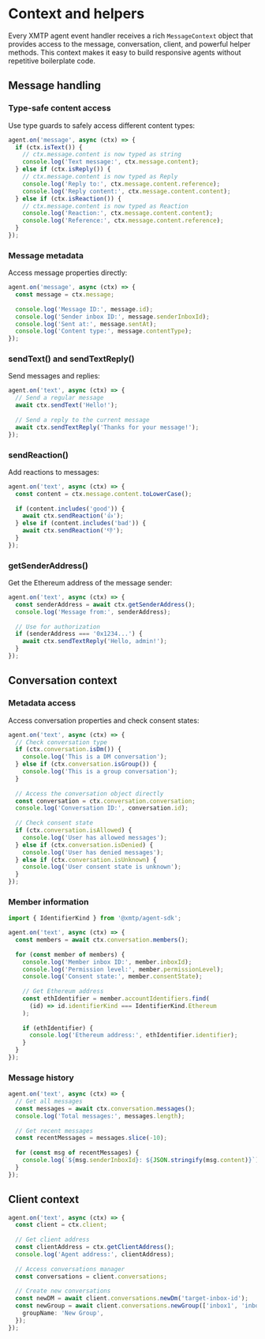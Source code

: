 # Context and helpers

Every XMTP agent event handler receives a rich `MessageContext` object that provides access to the message, conversation, client, and powerful helper methods. This context makes it easy to build responsive agents without repetitive boilerplate code.

## Message handling

### Type-safe content access

Use type guards to safely access different content types:

```typescript
agent.on('message', async (ctx) => {
  if (ctx.isText()) {
    // ctx.message.content is now typed as string
    console.log('Text message:', ctx.message.content);
  } else if (ctx.isReply()) {
    // ctx.message.content is now typed as Reply
    console.log('Reply to:', ctx.message.content.reference);
    console.log('Reply content:', ctx.message.content.content);
  } else if (ctx.isReaction()) {
    // ctx.message.content is now typed as Reaction
    console.log('Reaction:', ctx.message.content.content);
    console.log('Reference:', ctx.message.content.reference);
  }
});
```

### Message metadata

Access message properties directly:

```typescript
agent.on('message', async (ctx) => {
  const message = ctx.message;
  
  console.log('Message ID:', message.id);
  console.log('Sender inbox ID:', message.senderInboxId);
  console.log('Sent at:', message.sentAt);
  console.log('Content type:', message.contentType);
});
```


### sendText() and sendTextReply()

Send messages and replies:

```typescript
agent.on('text', async (ctx) => {
  // Send a regular message
  await ctx.sendText('Hello!');
  
  // Send a reply to the current message
  await ctx.sendTextReply('Thanks for your message!');
});
```

### sendReaction()

Add reactions to messages:

```typescript
agent.on('text', async (ctx) => {
  const content = ctx.message.content.toLowerCase();
  
  if (content.includes('good')) {
    await ctx.sendReaction('👍');
  } else if (content.includes('bad')) {
    await ctx.sendReaction('👎');
  }
});
```

### getSenderAddress()

Get the Ethereum address of the message sender:

```typescript
agent.on('text', async (ctx) => {
  const senderAddress = await ctx.getSenderAddress();
  console.log('Message from:', senderAddress);
  
  // Use for authorization
  if (senderAddress === '0x1234...') {
    await ctx.sendTextReply('Hello, admin!');
  }
});
```

## Conversation context

### Metadata access

Access conversation properties and check consent states:

```typescript
agent.on('text', async (ctx) => {
  // Check conversation type
  if (ctx.conversation.isDm()) {
    console.log('This is a DM conversation');
  } else if (ctx.conversation.isGroup()) {
    console.log('This is a group conversation');
  }
  
  // Access the conversation object directly
  const conversation = ctx.conversation.conversation;
  console.log('Conversation ID:', conversation.id);
  
  // Check consent state
  if (ctx.conversation.isAllowed) {
    console.log('User has allowed messages');
  } else if (ctx.conversation.isDenied) {
    console.log('User has denied messages');
  } else if (ctx.conversation.isUnknown) {
    console.log('User consent state is unknown');
  }
});
```

### Member information

```typescript
import { IdentifierKind } from '@xmtp/agent-sdk';

agent.on('text', async (ctx) => {
  const members = await ctx.conversation.members();
  
  for (const member of members) {
    console.log('Member inbox ID:', member.inboxId);
    console.log('Permission level:', member.permissionLevel);
    console.log('Consent state:', member.consentState);
    
    // Get Ethereum address
    const ethIdentifier = member.accountIdentifiers.find(
      (id) => id.identifierKind === IdentifierKind.Ethereum
    );
    
    if (ethIdentifier) {
      console.log('Ethereum address:', ethIdentifier.identifier);
    }
  }
});
```

### Message history

```typescript
agent.on('text', async (ctx) => {
  // Get all messages
  const messages = await ctx.conversation.messages();
  console.log('Total messages:', messages.length);
  
  // Get recent messages
  const recentMessages = messages.slice(-10);
  
  for (const msg of recentMessages) {
    console.log(`${msg.senderInboxId}: ${JSON.stringify(msg.content)}`);
  }
});
```


## Client context

```typescript
agent.on('text', async (ctx) => {
  const client = ctx.client;
  
  // Get client address
  const clientAddress = ctx.getClientAddress();
  console.log('Agent address:', clientAddress);
  
  // Access conversations manager
  const conversations = client.conversations;
  
  // Create new conversations
  const newDM = await client.conversations.newDm('target-inbox-id');
  const newGroup = await client.conversations.newGroup(['inbox1', 'inbox2'], {
    groupName: 'New Group',
  });
});
```
